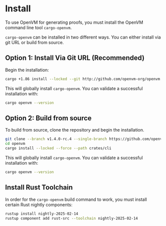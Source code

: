 # Install

To use OpenVM for generating proofs, you must install the OpenVM command line tool `cargo-openvm`.

`cargo-openvm` can be installed in two different ways. You can either install via git URL or build from source.

## Option 1: Install Via Git URL (Recommended)

Begin the installation:

```bash
cargo +1.86 install --locked --git http://github.com/openvm-org/openvm.git --tag v1.4.0-rc.4 cargo-openvm
```

This will globally install `cargo-openvm`. You can validate a successful installation with:

```bash
cargo openvm --version
```

## Option 2: Build from source

To build from source, clone the repository and begin the installation.

```bash
git clone --branch v1.4.0-rc.4 --single-branch https://github.com/openvm-org/openvm.git
cd openvm
cargo install --locked --force --path crates/cli
```

This will globally install `cargo-openvm`. You can validate a successful installation with:

```bash
cargo openvm --version
```

## Install Rust Toolchain

In order for the `cargo-openvm` build command to work, you must install certain Rust nightly components:

```bash
rustup install nightly-2025-02-14
rustup component add rust-src --toolchain nightly-2025-02-14
```
